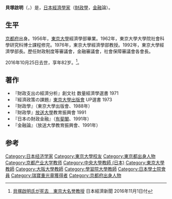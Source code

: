 '''貝塚啟明'''（{{jpn|j=貝塚 啓明 |hg=かいづか けいめい|rm=Kaiduka Keimei}}，{{bd|1934年|2月16日|2016年|10月25日}}）是，[[日本|日本]][[经济学家|經濟學家]]（[[公共財政|財政學]]，[[金融|金融]]論）。

== 生平 ==
[[京都府|京都府]]出身。1956年，[[东京大学|東京大學]]經濟學部畢業。1962年，東京大學大學院社會科學研究科博士課程修完。1976年，東京大學經濟學部教授。1992年，東京大學經濟學部長。歷任財政制度等審議會，金融審議會，社會保障審議會各會長。

2016年10月25日去世，享年82岁。<ref name="nikkei">[http://www.nikkei.com/article/DGXLASDG01H5W_R01C16A1CC0000/ 貝塚啟明氏が死去　東京大名誉教授] {{Wayback|url=http://www.nikkei.com/article/DGXLASDG01H5W_R01C16A1CC0000/ |date=20161103074148 }} 日本經濟新聞 2016年11月1日付</ref>。

== 著作 ==
*『財政支出の經濟分析』創文社 数量經濟學選書 1971
*『經濟政策の課題』[[東京大學出版會|東京大學出版會]] UP選書 1973
*『財政學』（東京大學出版會、1988年）
*『財政學』[[放送大學|放送大學]]教育振興會 1991 
*『日本の財政金融』（[[有斐閣|有斐閣]]、1991年）
*『金融論』（放送大學教育振興會、1991年）

==参考==
{{refs}}

{{日本经济学会会长}}
{{Authority control}}
{{DEFAULTSORT:Kaiduka Keimei}}
[[Category:日本经济学家|Category:日本经济学家]]
[[Category:東京大學校友|Category:東京大學校友]]
[[Category:東京都出身人物|Category:東京都出身人物]]
[[Category:京都产业大学教师|Category:京都产业大学教师]]
[[Category:中央大學教師_(日本)|Category:中央大學教師 (日本)]]
[[Category:東京大學教師|Category:東京大學教師]]
[[Category:大阪大學教師|Category:大阪大學教師]]
[[Category:學習院大學教師|Category:學習院大學教師]]
[[Category:日本學士院會員|Category:日本學士院會員]]
[[Category:瑞寶重光章獲得者|Category:瑞寶重光章獲得者]]
[[Category:京都府出身人物|Category:京都府出身人物]]
{{japan-bio-stub}}